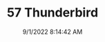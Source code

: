 ---
width: 5923
height: 3949
title: 57 Thunderbird
description: 1957 Thunderbird in Colonial White shot in Austin, TX.
date: 9/1/2022 8:14:42 AM
cameraMake: Sony
cameraModel: ILCE-7M3
lens: 50mm F1.4 DG HSM | Art 018
settingsfStop: f/1.4
settingsISO: ISO 50
settingsShutter: 1/1600
settingsFocalLength: 50 mm
---